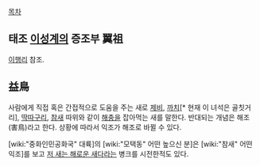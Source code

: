 [[목차]]

== 태조 [[이성계]]의 증조부 翼祖 ==
[[이행리]] 참조. 

== 益鳥 ==
사람에게 직접 혹은 간접적으로 도움을 주는 새로 [[제비]], [[까치]][* 현재 이 녀석은 골칫거리], [[딱따구리]], [[참새]] 따위와 같이 [[해충]]을 잡아먹는 새를 말한다. 반대되는 개념은 해조(害鳥)라고 한다. 상황에 따라서 익조가 해조로 바뀔 수 있다.

[wiki:"중화인민공화국" 대륙]의 [wiki:"모택동" 어떤 높으신 분]은 [wiki:"참새" 어떤 익조]를 보고 [[저 새는 해로운 새다]]라는 병크를 시전한적도 있다.

